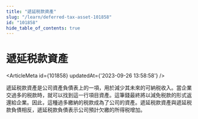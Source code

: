 ```yaml
---
title: "遞延税款資產"
slug: "/learn/deferred-tax-asset-101858"
id: "101858"
hide_table_of_contents: true
---
```



# 遞延税款資產

<ArticleMeta id={101858} updatedAt={'2023-09-26 13:58:58'} />
<div className='border-solid border-b border-t-0 my-4 border-[var(--ifm-color-gray-300)]' />

遞延税款資產是公司資產負債表上的一項，用於減少其未來的可納税收入。當企業交過多的税款時，就可以找到這一行項目資產。這筆錢最終將以減免税款的形式返還給企業。因此，這種過多繳納的税款成為了公司的資產。遞延税款資產與遞延税款負債相反，遞延税款負債表示公司預計欠繳的所得税增加。
